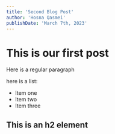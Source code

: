 ---
title: 'Second Blog Post'
author: 'Hosna Qasmei'
publishDate: 'March 7th, 2023'
---

# This is our first post

Here is a regular paragraph

here is a list:

- Item one
- Item two
- Item three

## This is an h2 element
